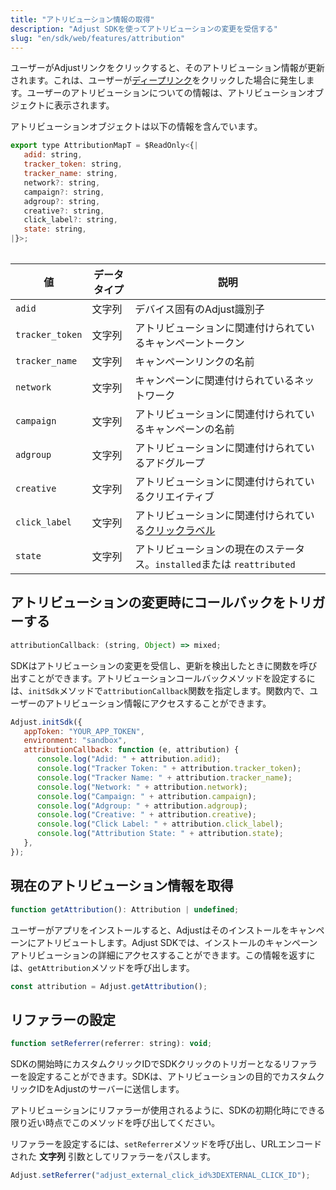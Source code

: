 ```yaml
---
title: "アトリビューション情報の取得"
description: "Adjust SDKを使ってアトリビューションの変更を受信する"
slug: "en/sdk/web/features/attribution"
---
```

ユーザーがAdjustリンクをクリックすると、そのアトリビューション情報が更新されます。これは、ユーザーが[ディープリンク](https://help.adjust.com/en/article/deep-links)をクリックした場合に発生します。ユーザーのアトリビューションについての情報は、アトリビューションオブジェクトに表示されます。

アトリビューションオブジェクトは以下の情報を含んでいます。

```js
export type AttributionMapT = $ReadOnly<{|
   adid: string,
   tracker_token: string,
   tracker_name: string,
   network?: string,
   campaign?: string,
   adgroup?: string,
   creative?: string,
   click_label?: string,
   state: string,
|}>;
```

<table> 

|        値        | データタイプ |                                      説明                                       |
|-----------------|--------|-------------------------------------------------------------------------------|
| `adid`          | 文字列    | デバイス固有のAdjust識別子                                                              |
| `tracker_token` | 文字列    | アトリビューションに関連付けられているキャンペーントークン                                                 |
| `tracker_name`  | 文字列    | キャンペーンリンクの名前                                                                  |
| `network`       | 文字列    | キャンペーンに関連付けられているネットワーク                                                        |
| `campaign`      | 文字列    | アトリビューションに関連付けられているキャンペーンの名前                                                  |
| `adgroup`       | 文字列    | アトリビューションに関連付けられているアドグループ                                                     |
| `creative`      | 文字列    | アトリビューションに関連付けられているクリエイティブ                                                    |
| `click_label`   | 文字列    | アトリビューションに関連付けられている[クリックラベル](https://help.adjust.com/en/article/user-rewards) |
| `state`         | 文字列    | アトリビューションの現在のステータス。`installed`または `reattributed`                              |

</Table> 

アトリビューションの変更時にコールバックをトリガーする
---------------------------

```js
attributionCallback: (string, Object) => mixed;
```

SDKはアトリビューションの変更を受信し、更新を検出したときに関数を呼び出すことができます。アトリビューションコールバックメソッドを設定するには、`initSdk`メソッドで`attributionCallback`関数を指定します。関数内で、ユーザーのアトリビューション情報にアクセスすることができます。

```js
Adjust.initSdk({
   appToken: "YOUR_APP_TOKEN",
   environment: "sandbox",
   attributionCallback: function (e, attribution) {
      console.log("Adid: " + attribution.adid);
      console.log("Tracker Token: " + attribution.tracker_token);
      console.log("Tracker Name: " + attribution.tracker_name);
      console.log("Network: " + attribution.network);
      console.log("Campaign: " + attribution.campaign);
      console.log("Adgroup: " + attribution.adgroup);
      console.log("Creative: " + attribution.creative);
      console.log("Click Label: " + attribution.click_label);
      console.log("Attribution State: " + attribution.state);
   },
});
```

現在のアトリビューション情報を取得
-----------------

```js
function getAttribution(): Attribution | undefined;
```

ユーザーがアプリをインストールすると、Adjustはそのインストールをキャンペーンにアトリビュートします。Adjust SDKでは、インストールのキャンペーンアトリビューションの詳細にアクセスすることができます。この情報を返すには、`getAttribution`メソッドを呼び出します。

```js
const attribution = Adjust.getAttribution();
```

リファラーの設定
--------

```js
function setReferrer(referrer: string): void;
```

SDKの開始時にカスタムクリックIDでSDKクリックのトリガーとなるリファラーを設定することができます。SDKは、アトリビューションの目的でカスタムクリックIDをAdjustのサーバーに送信します。
<callout type="important"> 

アトリビューションにリファラーが使用されるように、SDKの初期化時にできる限り近い時点でこのメソッドを呼び出してください。
</Callout> 

リファラーを設定するには、`setReferrer`メソッドを呼び出し、URLエンコードされた **文字列** 引数としてリファラーをパスします。

```js
Adjust.setReferrer("adjust_external_click_id%3DEXTERNAL_CLICK_ID");
```

